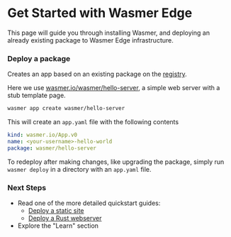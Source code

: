 
# Get Started with Wasmer Edge

This page will guide you through installing Wasmer, and deploying an already existing package to Wasmer Edge infrastructure.


<Steps>
 
<Install />

<Login />

### Deploy a package

Creates an app based on an existing package on the [registry](../registry).

Here we use <a href="https://wasmer.io/wasmer/hello-server" target="_blank">wasmer.io/wasmer/hello-server</a>,
a simple web server with a stub template page.

```bash
wasmer app create wasmer/hello-server
```

This will create an `app.yaml` file with the following contents

```yaml copy filename="app.yaml"
kind: wasmer.io/App.v0
name: <your-username>-hello-world
package: wasmer/hello-server
```

To redeploy after making changes, like upgrading the package, simply run
`wasmer deploy` in a directory with an `app.yaml` file.

### Next Steps

* Read one of the more detailed quickstart guides:
  - [Deploy a static site](./quickstart/static-site)
  - [Deploy a Rust webserver](./quickstart/http-server)
* Explore the "Learn" section

</Steps>

